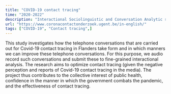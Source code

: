 ```yaml
---
title: "COVID-19 contact tracing"
time: "2020-2022"
description: "Interactional Sociolinguistic and Conversation Analytic study on COVID-19 contact tracing telephone interactions"
url: "https://www.coronacontactonderzoek.ugent.be/in-english/"
tags: ["COVID-19", "Contact tracing",]
---
```

 
This study investigates how the telephone conversations that are carried out for Covid-19 contact tracing in Flanders 
take form and in which manners we can improve these telephone conversations. For this purpose, 
we audio record such conversations and submit these to fine-grained interactional analysis. 
The research aims to optimize contact tracing (given the negative perception and reports of Covid-19 contact tracing in the media). 
The project thus contributes to the collective interest of public health, confidence in the manner in which the government combats the pandemic, 
and the effectiveness of contact tracing.